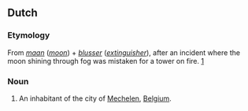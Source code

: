 ==Dutch==

===Etymology===
From ''[[maan]]'' (''[[moon]]'') + ''[[blusser]]'' (''[[extinguisher]]''), after an incident where the moon shining through fog was mistaken for a tower on fire. [http://www.trabel.com/mechelen-intro.htm]

===Noun===
{{nl-noun|g=m|pl=Maneblussers}}

# {{context|humorous|Flemish|lang=nl}} An inhabitant of the city of [[Mechelen]], [[Belgium]].
{{attention|nl|check caps, gender, inflection}}